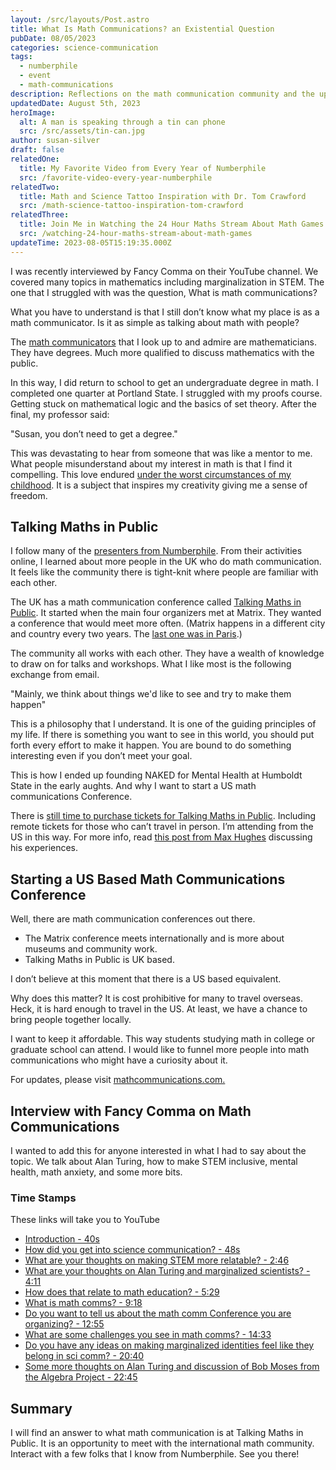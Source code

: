 ```yaml
---
layout: /src/layouts/Post.astro
title: What Is Math Communications? an Existential Question
pubDate: 08/05/2023
categories: science-communication
tags:
  - numberphile
  - event
  - math-communications
description: Reflections on the math communication community and the upcoming Talking Maths in Public conference.
updatedDate: August 5th, 2023
heroImage:
  alt: A man is speaking through a tin can phone
  src: /src/assets/tin-can.jpg
author: susan-silver
draft: false
relatedOne:
  title: My Favorite Video from Every Year of Numberphile
  src: /favorite-video-every-year-numberphile
relatedTwo:
  title: Math and Science Tattoo Inspiration with Dr. Tom Crawford
  src: /math-science-tattoo-inspiration-tom-crawford
relatedThree:
  title: Join Me in Watching the 24 Hour Maths Stream About Math Games
  src: /watching-24-hour-maths-stream-about-math-games
updateTime: 2023-08-05T15:19:35.000Z
---
```



I was recently interviewed by Fancy Comma on their YouTube channel. We covered many topics in mathematics including marginalization in STEM. 
The one that I struggled with was the question, What is math communications?

What you have to understand is that I still don’t know what my place is as a math communicator. Is it as simple as talking about math with
 people? 

The [math communicators](https://www.notion.so/suzza-silver/Epic-List-of-Math-Communicators-d2fee910dc5c4b92bb9f439c6ffd9550) that I look up to
 and admire are mathematicians. They have degrees. Much more qualified to discuss mathematics with the public. 

In this way, I did return to school to get an undergraduate degree in math. I completed one quarter at Portland State. 
I struggled with my proofs course. Getting stuck on mathematical logic and the basics of set theory. After the final, my professor said:


<RegBlockquote show="false" >
"Susan, you don’t need to get a degree." 
</RegBlockquote>

This was devastating to hear from someone that was like a mentor to me. What people misunderstand about my interest in math is that I find it 
compelling. This love endured [under the worst circumstances of my childhood](https://beautyofmathematics.com/a-writers-illicit-love-affair-with-mathematics). 
It is a subject that inspires my creativity giving me a sense of freedom. 


## Talking Maths in Public <a name="TalkingMathsinPublic"></a>

I follow many of the [presenters from Numberphile](https://beautyofmathematics.com/favorite-video-every-year-numberphile). 
From their activities online, I learned about more people in the UK who do math communication. It feels like the community there is tight-knit
 where people are familiar with each other. 

The UK has a math communication conference called [Talking Maths in Public](https://talkingmathsinpublic.uk/). It started when the main four 
organizers met at Matrix. They wanted a conference that would meet more often.  (Matrix happens in a different city and country every two years.
 The [last one was in Paris](https://matrix.imaginary.org/).)

The community all works with each other. They have a wealth of knowledge to draw on for talks and workshops. What I like most is the following 
exchange from email. 

<RegBlockquote show="false">
"Mainly, we think about things we'd like to see and try to make them happen" 
</RegBlockquote>

This is a philosophy that I understand. It is one of the guiding principles of my life. If there is something you want to see in this world, you
 should put forth every effort to make it happen. You are bound to do something interesting even if you don’t meet your goal.

This is how I ended up founding NAKED for Mental Health at Humboldt State in the early aughts. And why I want to start a US math communications 
Conference.

There is [still time to purchase tickets for Talking Maths in Public](https://www.eventbrite.co.uk/e/talking-maths-in-public-2023-tickets-580031528917?aff=oddtdtcreator). 
Including remote tickets for those who can’t travel in person. I’m attending from the US in this way. For more info, read [this post from 
Max Hughes](https://aperiodical.com/2023/05/my-conference-experience-tmip-2019/) discussing his experiences.

<a name="StartingaUSBasedMathCommunicationsConference"></a>

## Starting a US Based Math Communications Conference 

Well, there are math communication conferences out there. 

* The Matrix conference meets internationally and is more about museums and community work. 
* Talking Maths in Public is UK based.

 I don’t believe at this moment that there is a US based equivalent. 

Why does this matter? It is cost prohibitive for many to travel overseas. Heck, it is hard enough to travel in the US. At least, we have a 
chance to bring people together locally. 

I want to keep it affordable. This way students studying math in college or graduate school can attend. I would like to funnel more people 
into math communications who might have a curiosity about it. 

For updates, please visit [mathcommunications.com.](https://mathcommunications.com/)

<a name="InterviewwithFancyCommaonMathCommunications"></a>

## Interview with Fancy Comma on Math Communications 

I wanted to add this for anyone interested in what I had to say about the topic. We talk about Alan Turing, how to make STEM inclusive, 
mental health, math anxiety, and some more bits. 

<YouTube id="https://www.youtube.com/watch?v=kFMbugMoTsg" />

### Time Stamps <a name="TimeStamps"></a>
These links will take you to YouTube

- [Introduction - 40s](https://youtu.be/kFMbugMoTsg?t=40)
- [How did you get into science communication? - 48s](https://youtu.be/kFMbugMoTsg?t=48)
- [What are your thoughts on making STEM more relatable? - 2:46](https://youtu.be/kFMbugMoTsg?t=166)
- [What are your thoughts on Alan Turing and marginalized scientists? - 4:11](https://youtu.be/kFMbugMoTsg?t=251)
- [How does that relate to math education? - 5:29](https://youtu.be/kFMbugMoTsg?t=329)
- [What is math comms? - 9:18](https://youtu.be/kFMbugMoTsg?t=558)
- [Do you want to tell us about the math comm Conference you are organizing? - 12:55](https://youtu.be/kFMbugMoTsg?t=775)
- [What are some challenges you see in math comms? - 14:33](https://youtu.be/kFMbugMoTsg?t=873)
- [Do you have any ideas on making marginalized identities feel like they belong in sci comm? - 20:40](https://youtu.be/kFMbugMoTsg?t=1240)
- [Some more thoughts on Alan Turing and discussion of Bob Moses from the Algebra Project - 22:45](https://youtu.be/kFMbugMoTsg?t=1365)


## Summary <a name="Summary"></a>

I will find an answer to what math communication is at Talking Maths in Public. It is an opportunity to meet with the international 
math community. Interact with a few folks that I know from Numberphile. See you there!


